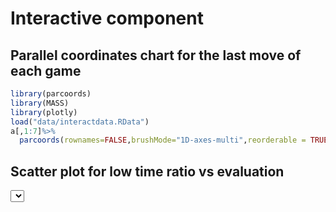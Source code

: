 # Interactive component

## Parallel coordinates chart for the last move of each game
```r
library(parcoords)
library(MASS)
library(plotly)
load("data/interactdata.RData")
a[,1:7]%>%
  parcoords(rownames=FALSE,brushMode="1D-axes-multi",reorderable = TRUE,alpha=0.1,color = list(colorBy="Piece"),withD3 = T)
```

## Scatter plot for low time ratio vs evaluation

<!-- Load d3.js -->
<script src="https://d3js.org/d3.v6.js"></script>

<!-- Initialize a select button -->
<select id="selectButton"></select>
        
<!-- Create a div where the graph will take place -->
<div id="plot2"></div>

<script>

// set the dimensions and margins of the graph
const margin = {top: 10, right: 100, bottom: 30, left: 30},
    width = 460 - margin.left - margin.right,
    height = 400 - margin.top - margin.bottom;

// append the svg object to the body of the page
const svg = d3.select("#plot2")
  .append("svg")
    .attr("width", width + margin.left + margin.right)
    .attr("height", height + margin.top + margin.bottom)
  .append("g")
    .attr("transform",`translate(${margin.left},${margin.top})`);

//Read the data
d3.csv("https://raw.githubusercontent.com/ww2615/data/main/scatter3.csv").then(function(data) {

    const allGroup = ["eva","evadiff"]
    d3.select("#selectButton")
      .selectAll('myOptions')
     	.data(allGroup)
      .enter()
    	.append('option')
      .text(d => d) 
      .attr("value", d => d) 

    const x = d3.scaleLinear()
      .domain([0.0016,0.0025])
      .range([ 0, width+100 ]);
    svg.append("g")
      .call(d3.axisBottom(x));
    var y = d3.scaleLinear()
      .domain( [-60,60])
      .range([ height, 0 ]);
    svg.append("g")
      .call(d3.axisLeft(y));
    const dot = svg
      .selectAll('circle')
      .data(data)
      .join('circle')
        .attr("cx", d => x(+d.Timeratio))
        .attr("cy", d => y(+d.eva))
        .attr("r", 1.2)
        .style("fill", "#6495ed")
    function update(selectedGroup) {
      const dataFilter = data.map(function(d){return {Timeratio: d.Timeratio, value:d[selectedGroup]} })
      dot
        .data(dataFilter)
        .transition()
        .duration(500)
          .attr("cx", d => x(+d.Timeratio))
          .attr("cy", d => y(+d.value))
    }
    d3.select("#selectButton").on("change", function(event, d) {
        // recover the option that has been chosen
        let selectedOption = d3.select(this).property("value")
        // run the updateChart function with this selected option
        update(selectedOption)
    })

})
</script>